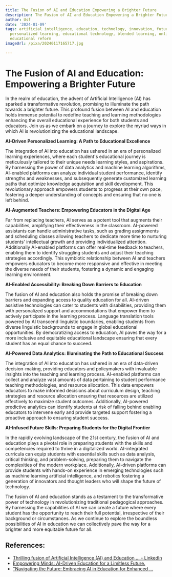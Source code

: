 ```yaml
---
title: The Fusion of AI and Education Empowering a Brighter Future
description: The Fusion of AI and Education Empowering a Brighter Future
author: Usf
date: '2024-01-09'
tags: artificial intelligence, education, technology, innovation, future of learning,
  personalized learning, educational technology, blended learning, online learning,
  educational reform
imageUrl: /pixa/20240117165717.jpg

---
```

# The Fusion of AI and Education: Empowering a Brighter Future

In the realm of education, the advent of Artificial Intelligence (AI)  has sparked a transformative revolution, promising to illuminate the  path towards a brighter future. This profound fusion between AI and education holds immense potential to  redefine teaching and learning methodologies enhancing the overall educational experience for both students and  educators. Join us as we embark on a journey to explore the myriad ways  in which AI is revolutionizing  the educational landscape.

**AI-Driven Personalized Learning: A Path to Educational Excellence**

The integration of AI into education has  ushered  in an era of personalized learning experiences, where each student's educational journey is meticulously  tailored to their unique  needs learning styles, and aspirations. By harnessing the power of data analytics and machine learning algorithms, AI-enabled platforms can analyze individual student performance, identify strengths and  weaknesses, and subsequently generate customized  learning paths that optimize knowledge acquisition and skill  development. This revolutionary  approach empowers students to progress at their  own pace, fostering a deeper understanding of concepts and ensuring that no  one is  left behind.

**AI-Augmented Teachers: Empowering Educators in the Digital Age**

Far from replacing teachers, AI serves as a potent tool that augments their capabilities,  amplifying their  effectiveness in the classroom. AI-powered assistants can handle  administrative  tasks, such as  grading assignments and scheduling classes allowing teachers to dedicate  more time to nurturing students' intellectual growth and providing individualized attention.  Additionally AI-enabled platforms can  offer real-time feedback to  teachers, enabling them to identify struggling students and adjust their teaching strategies accordingly. This symbiotic relationship between AI and teachers empowers educators to become more responsive and effective in meeting the diverse needs of  their students, fostering a dynamic and engaging learning environment.

**AI-Enabled Accessibility: Breaking Down  Barriers to  Education**

The fusion of AI and education also holds  the promise of breaking down barriers  and expanding access to quality education for all.  AI-driven assistive  technologies  can cater to students with disabilities, providing them with personalized support and  accommodations that empower  them to actively participate in the learning process. Language translation tools powered by AI transcend linguistic boundaries, enabling students from diverse linguistic backgrounds to engage in  global educational opportunities.  By democratizing access to education, AI paves the  way for a more inclusive and equitable educational landscape ensuring that every student  has an equal chance to succeed.

**AI-Powered Data Analytics: Illuminating the Path to Educational Success**

The integration of AI into education has ushered in an era of data-driven decision-making, providing educators and policymakers with invaluable insights into the teaching  and learning process. AI-enabled platforms can  collect and analyze vast amounts of data pertaining to student performance teaching  methodologies, and resource allocation. This data empowers educators to make informed decisions about curriculum design, teaching strategies and resource allocation ensuring that resources are utilized effectively to maximize  student outcomes. Additionally, AI-powered predictive analytics can identify students  at risk of  falling behind enabling educators to intervene early and  provide targeted support fostering a proactive approach to ensuring student success.

**AI-Infused Future  Skills: Preparing Students for the Digital Frontier**

In  the rapidly evolving landscape of the 21st century, the fusion of AI and education plays a pivotal role in preparing students with the skills and competencies required to thrive in a digitalized world. AI-integrated curricula can equip students with essential skills such as  data analysis, critical thinking, and problem-solving, preparing them to navigate the complexities of the  modern workplace.  Additionally, AI-driven platforms can provide students with hands-on experience in emerging technologies such as  machine learning artificial intelligence, and robotics fostering a generation of  innovators and thought leaders  who will shape the  future of technology.

The fusion of AI and education stands as a testament to  the transformative power of technology  in  revolutionizing traditional pedagogical approaches. By harnessing the capabilities of AI we can create a future where every student  has  the opportunity to reach their full potential, irrespective of their background or circumstances. As we continue to explore the boundless possibilities of AI in education we can collectively  pave  the way for a  brighter  and more  equitable future for all.

## References:
- [Thrilling fusion of Artificial Intelligence (AI) and Education ... - LinkedIn](https://www.linkedin.com/pulse/thrilling-fusion-artificial-intelligence-ai-education-madhuraj-p)
- [Empowering Minds: AI-Driven Education for a Limitless Future.](https://medium.com/the-creators-oasis/empowering-minds-ai-driven-education-for-a-limitless-future-5340b254c457)
- ["Navigating the Future: Embracing AI in Education for Enhanced ...](https://www.linkedin.com/pulse/navigating-future-embracing-ai-education-enhanced-learning-talk)
